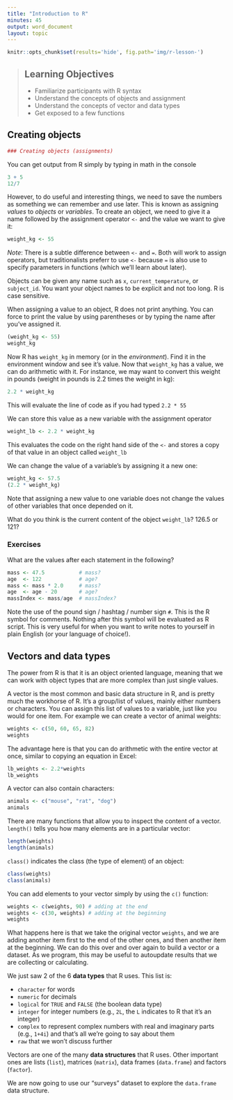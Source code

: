 ```yaml
---
title: "Introduction to R"
minutes: 45
output: word_document
layout: topic
---
```


```r
knitr::opts_chunk$set(results='hide', fig.path='img/r-lesson-')
```


> ## Learning Objectives
>
> * Familiarize participants with R syntax
> * Understand the concepts of objects and assignment
> * Understand the concepts of vector and data types
> * Get exposed to a few functions



## Creating objects

```r
### Creating objects (assignments)
```

You can get output from R simply by typing in math in the console

```r
3 + 5
12/7
```

However, to do useful and interesting things, we need to save the numbers as something we can remember and use later.  This is known as assigning _values_ to
_objects_ or _variables_. To create an object, we need to give it a name followed by the
assignment operator `<-` and the value we want to give it:

```r
weight_kg <- 55
```

*Note*: There is a subtle difference between `<-` and `=`. Both will work to assign operators, but traditionalists preferr to use `<-` because `=` is also use to specify parameters in functions (which we'll learn about later).  

Objects can be given any name such as `x`, `current_temperature`, or
`subject_id`. You want your object names to be explicit and not too long. R is case sensitive. 

When assigning a value to an object, R does not print anything. You can force to
print the value by using parentheses or by typing the name after you've assigned it.

```r
(weight_kg <- 55)
weight_kg
```

Now R has `weight_kg` in memory (or in the *environment*). Find it in the environment window and see it's value. Now that `weight_kg` has a value, we can do arithmetic with it. For instance, we may want to convert this weight in pounds (weight in pounds is 2.2 times the weight in kg):

```r
2.2 * weight_kg
```
This will evaluate the line of code as if you had typed `2.2 * 55`

We can store this value as a new variable with the assignment operator

```r
weight_lb <- 2.2 * weight_kg
```
This evaluates the code on the right hand side of the ` <-` and stores a copy of that value in an object called `weight_lb`

We can change the value of a variable's by assigning it a new one:

```r
weight_kg <- 57.5
(2.2 * weight_kg)
```

Note that assigning a new value to one variable does not change the values of
other variables that once depended on it.  

What do you think is the current content of the object `weight_lb`? 126.5 or 121?

### Exercises

What are the values after each statement in the following?

```r
mass <- 47.5           # mass?
age  <- 122            # age?
mass <- mass * 2.0     # mass?
age  <- age - 20       # age?
massIndex <- mass/age  # massIndex?
```

Note the use of the pound sign / hashtag / number sign `#`. This is the R symbol for comments. Nothing after this symbol will be evaluated as R script.  This is very useful for when you want to write notes to yourself in plain English (or your language of choice!). 

## Vectors and data types

The power from R is that it is an object oriented language, meaning that we can work with object types that are more complex than just single values. 

A vector is the most common and basic data structure in R, and is pretty much
the workhorse of R. It's a group/list of values, mainly either numbers or
characters. You can assign this list of values to a variable, just like you
would for one item. For example we can create a vector of animal weights:

```r
weights <- c(50, 60, 65, 82)
weights

```

The advantage here is that you can do arithmetic with the entire vector at once, similar to copying an equation in Excel: 

```r
lb_weights <- 2.2*weights
lb_weights

```


A vector can also contain characters:

```r
animals <- c("mouse", "rat", "dog")
animals
```

There are many functions that allow you to inspect the content of a
vector. `length()` tells you how many elements are in a particular vector:

```r
length(weights)
length(animals)
```

`class()` indicates the class (the type of element) of an object:

```r
class(weights)
class(animals)
```


You can add elements to your vector simply by using the `c()` function:

```r
weights <- c(weights, 90) # adding at the end
weights <- c(30, weights) # adding at the beginning
weights
```

What happens here is that we take the original vector `weights`, and we are
adding another item first to the end of the other ones, and then another item at
the beginning. We can do this over and over again to build a vector or a
dataset. As we program, this may be useful to autoupdate results that we are
collecting or calculating.

We just saw 2 of the 6 **data types** that R uses.  This list is: 

* `character` for words 
* `numeric` for decimals
* `logical` for `TRUE` and `FALSE` (the boolean data type)
* `integer` for integer numbers (e.g., `2L`, the `L` indicates to R that it's an integer)
* `complex` to represent complex numbers with real and imaginary parts (e.g.,
  `1+4i`) and that's all we're going to say about them
* `raw` that we won't discuss further

Vectors are one of the many **data structures** that R uses. Other important
ones are lists (`list`), matrices (`matrix`), data frames (`data.frame`) and
factors (`factor`).

We are now going to use our "surveys" dataset to explore the `data.frame` data
structure.

